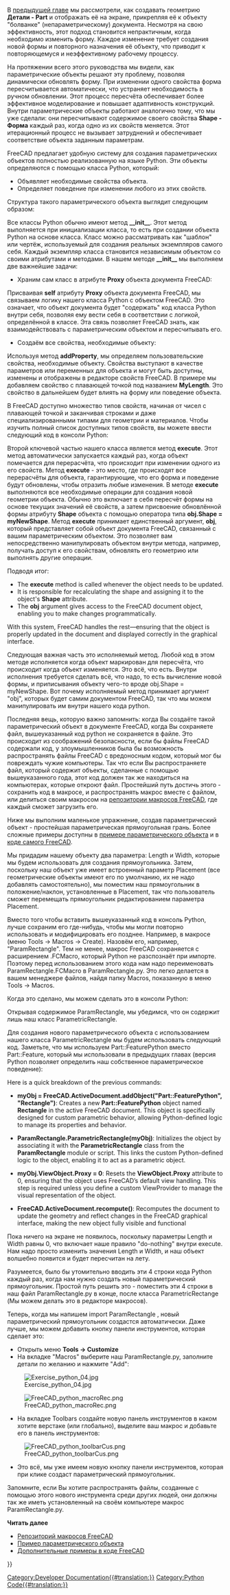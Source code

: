 <languages/>

{{Docnav/ru
|[[Manual:Creating and manipulating geometry/ru|Создание и манипуляция геометрией]]
|[[Manual:Creating interface tools/ru|Создание инструментов интерфейса]]
|[[Manual:Introduction/ru|Руководство: Начало]]
|IconC=Crystal Clear manual.png
}}

{{Manual:TOC}}

В [[Manual:Creating and manipulating geometry/ru|предыдущей главе]] мы рассмотрели, как создавать геометрию '''Детали - Part''' и отображать её на экране, прикрепляя её к объекту "болванке" (непараметрическому)  документа. Несмотря на свою эффективность, этот подход становится непрактичным, когда необходимо изменить форму. Каждое изменение требует создания новой формы и повторного назначения её объекту, что приводит к повторяющемуся и неэффективному рабочему процессу.

На протяжении всего этого руководства мы видели, как параметрические объекты решают эту проблему, позволяя динамически обновлять форму. При изменении одного свойства форма пересчитывается автоматически, что устраняет необходимость в ручном обновлении. Этот процесс пересчёта обеспечивает более эффективное моделирование и повышает адаптивность конструкций. Внутри параметрические объекты работают аналогично тому, что мы уже сделали: они пересчитывают содержимое своего свойства '''Shape - Форма''' каждый раз, когда одно из их свойств меняется. Этот итерационный процесс не вызывает затруднений и обеспечивает соответствие объекта заданным параметрам.

FreeCAD предлагает удобную систему для создания параметрических объектов полностью реализованную на языке Python. Эти объекты определяются с помощью класса Python, который:

* Объявляет необходимые свойства объекта.
* Определяет поведение при изменении любого из этих свойств.
Структура такого параметрического объекта выглядит следующим образом:

{{Code|code=
class myParametricObject:

    def __init__(self, obj):
        obj.Proxy = self
        obj.addProperty("App::PropertyFloat", "MyLength")
        ...

    def execute(self,obj):
        print ("Recalculating the shape...")
        print ("The value of MyLength is:")
        print (obj.MyLength)
        ...
}}

Все классы Python обычно имеют метод '''__init__'''. Этот метод выполняется при инициализации класса, то есть при создании объекта Python на основе класса. Класс можно рассматривать как "шаблон" или чертёж, используемый для создания реальных экземпляров самого себя. Каждый экземпляр класса становится независимым объектом со своими атрибутами и методами. В нашем методе '''__init__''' мы выполняем две важнейшие задачи:

* Храним сам класс в атрибуте '''Proxy''' объекта документа FreeCAD:
Присваивая '''self''' атрибуту '''Proxy''' объекта документа FreeCAD, мы связываем логику нашего класса Python с объектом FreeCAD. Это означает, что объект документа будет "содержать" код класса Python внутри себя, позволяя ему вести себя в соответствии с логикой, определённой в классе. Эта связь позволяет FreeCAD знать, как взаимодействовать с параметрическим объектом и пересчитывать его.

* Создаём все свойства, необходимые объекту:
Используя метод '''addProperty''', мы определяем пользовательские свойства, необходимые объекту. Свойства выступают в качестве параметров или переменных для объекта и могут быть доступны, изменены и отображены в редакторе свойств FreeCAD. В примере мы добавляем свойство с плавающей точкой под названием '''MyLength'''. Это свойство в дальнейшем будет влиять на форму или поведение объекта.

В FreeCAD доступно множество типов свойств, начиная от чисел с плавающей точкой и заканчивая строками и даже специализированными типами для геометрии и материалов. Чтобы изучить полный список доступных типов свойств, вы можете ввести следующий код в консоли Python:

{{Code|code=
FreeCAD.ActiveDocument.addObject("Part::FeaturePython", "dummy").supportedProperties()
}}

Второй ключевой частью нашего класса является метод '''execute'''. Этот метод автоматически запускается каждый раз, когда объект помечается для перерасчёта, что происходит при изменении одного из его свойств. Метод '''execute''' - это место, где происходят все перерасчёты для объекта, гарантирующие, что его форма и поведение будут обновлены, чтобы отразить любые изменения. В методе '''execute''' выполняются все необходимые операции для создания новой геометрии объекта. Обычно это включает в себя пересчёт формы на основе текущих значений её свойств, а затем присвоение обновлённой формы атрибуту '''Shape''' объекта с помощью оператора типа '''obj.Shape = myNewShape'''. Метод '''execute''' принимает единственный аргумент, '''obj''', который представляет собой объект документа FreeCAD, связанный с вашим параметрическим объектом. Это позволяет вам непосредственно манипулировать объектом внутри метода, например, получать доступ к его свойствам, обновлять его геометрию или выполнять другие операции.

Подводя итог:

* The '''execute''' method is called whenever the object needs to be updated.
* It is responsible for recalculating the shape and assigning it to the object's '''Shape''' attribute.
* The '''obj''' argument gives access to the FreeCAD document object, enabling you to make changes programmatically.
With this system, FreeCAD handles the rest—ensuring that the object is properly updated in the document and displayed correctly in the graphical interface.

<div class="mw-translate-fuzzy">
Следующая важная часть это исполняемый метод. Любой код в этом методе исполняется когда объект маркирован для пересчёта, что происходит когда объект изменяется. Это всё, что есть. Внутри исполнения требуется сделать всё, что надо, то есть вычисление новой формы, и приписывания объекту чего-то вроде obj.Shape = myNewShape. Вот почему исполняемый метод принимает аргумент "obj", которых будет самим документом FreeCAD, так что мы можем манипулировать им внутри нашего кода python.
</div>

<div class="mw-translate-fuzzy">
Последняя вещь, которую важно запомнить: когда Вы создаёте такой параметрический объект в документе FreeCAD, когда Вы сохраняете файл, вышеуказанный код python не сохраняется в файле. Это происходит из соображений безопасности, если бы файлы FreeCAD содержали код, у злоумышленников была бы возможность распространять файлы FreeCAD с вредоносным кодом, который мог бы повреждать чужие компьютеры. Так что если Вы распространяете файл, который содержит объекты, сделанные с помощью вышеуказанного года, этот код должен так же находиться на компьютерах, которые откроют файл. Простейший путь достичь этого - сохранить код в макросе, и распространять макрос вместе с файлом, или делиться своим макросом на [[Macros_recipes/ru|репозитории макросов FreeCAD]], где каждый сможет загрузить его.
</div>

Ниже мы выполним маленькое упражнение, создав параметрический объект - простейшая параметрическая прямоугольная грань. Более сложные примеры доступны в [[Scripted_objects/ru|примере параметрического объекта]] и в [https://github.com/FreeCAD/FreeCAD/blob/master/src/Mod/TemplatePyMod/FeaturePython.py коде самого FreeCAD].

<div class="mw-translate-fuzzy">
Мы придадим нашему объекту два параметра: Length и Width, которые мы будем использовать для создания прямоугольника. Затем, поскольку наш объект уже имеет встроенный параметр Placement (все геометрические объекты имеют его по умолчанию, их не надо добавлять самостоятельно), мы поместим наш прямоугольник в положение/наклон, установленные в Placement, так что пользователь сможет перемещать прямоугольник редактированием параметра Placement.
</div>

{{Code|code=
class ParametricRectangle:

    def __init__(self,obj):
        obj.Proxy = self
        obj.addProperty("App::PropertyFloat", "Length")
        obj.addProperty("App::PropertyFloat", "Width")

    def execute(self, obj):
        # We need to import the FreeCAD module here too, because we might be running out of the Console
        # (in a macro, for example) where the FreeCAD module has not been imported automatically:
        import FreeCAD
        import Part

        # First we need to make sure the values of Length and Width are not 0
        # otherwise Part.LineSegment will complain that both points are equal:
        if (obj.Length == 0) or (obj.Width == 0):
            # If yes, exit this method without doing anything:
            return

        # We create 4 points for the 4 corners:
        v1 = FreeCAD.Vector(0, 0, 0)
        v2 = FreeCAD.Vector(obj.Length, 0, 0)
        v3 = FreeCAD.Vector(obj.Length,obj.Width, 0)
        v4 = FreeCAD.Vector(0, obj.Width, 0)

        # We create 4 edges:
        e1 = Part.LineSegment(v1, v2).toShape()
        e2 = Part.LineSegment(v2, v3).toShape()
        e3 = Part.LineSegment(v3, v4).toShape()
        e4 = Part.LineSegment(v4, v1).toShape()

        # We create a wire:
        w = Part.Wire([e1, e2, e3, e4])

        # We create a face:
        f = Part.Face(w)

        # All shapes have a Placement too. We give our shape the value of the placement
        # set by the user. This will move/rotate the face automatically.
        f.Placement = obj.Placement

        # All done, we can attribute our shape to the object!
        obj.Shape = f
}}

<div class="mw-translate-fuzzy">
Вместо того чтобы вставить вышеуказанный код в консоль Python, лучше сохраним его где-нибудь, чтобы мы могли повторно использовать и модифицировать его позднее. Например, в макросе (меню Tools -> Macros -> Create). Назовём его, например, "ParamRectangle". Тем не менее, макрос FreeCAD сохраняется с расширением .FCMacro, который Python не разспознаёт при импорте. Поэтому перед использованием этого кода нам надо переименовать ParamRectangle.FCMacro в ParamRectangle.py. Это легко делается в вашем менеджере файлов, найдя папку Macros, показанную в меню Tools -> Macros.
</div>

Когда это сделано, мы можем сделать это в консоли Python:

{{Code|code=
import ParamRectangle
}}

Открывая содержимое ParamRectangle, мы убедимся, что он содержит лишь наш класс ParametricRectangle.

<div class="mw-translate-fuzzy">
Для создания нового параметрического объекта с использованием нашего класса ParametricRectangle мы будем использовать следующий код. Заметьте, что мы используем Part::FeaturePython вместо Part::Feature, который мы использовали в предыдущих главах (версия Python позволяет определить наш собственное параметрическое поведение):
</div>

{{Code|code=
myObj = FreeCAD.ActiveDocument.addObject("Part::FeaturePython", "Rectangle")
ParamRectangle.ParametricRectangle(myObj)
myObj.ViewObject.Proxy = 0 # This is mandatory unless we code the ViewProvider too.
FreeCAD.ActiveDocument.recompute()
}}

Here is a quick breakdown of the previous commands:

* '''myObj = FreeCAD.ActiveDocument.addObject("Part::FeaturePython", "Rectangle")''': Creates a new '''Part::FeaturePython''' object named '''Rectangle''' in the active FreeCAD document. This object is specifically designed for custom parametric behavior, allowing Python-defined logic to manage its properties and behavior.

* '''ParamRectangle.ParametricRectangle(myObj)''': Initializes the object by associating it with the '''ParametricRectangle''' class from the '''ParamRectangle''' module or script. This links the custom Python-defined logic to the object, enabling it to act as a parametric object.

* '''myObj.ViewObject.Proxy = 0''': Resets the '''ViewObject.Proxy''' attribute to 0, ensuring that the object uses FreeCAD’s default view handling. This step is required unless you define a custom ViewProvider to manage the visual representation of the object.

* '''FreeCAD.ActiveDocument.recompute()''': Recomputes the document to update the geometry and reflect changes in the FreeCAD graphical interface, making the new object fully visible and functional

<div class="mw-translate-fuzzy">
Пока ничего на экране не появилось, поскольку параметры Length и Width равны 0, что включает наше правило "do-nothing" внутри execute. Нам надо просто изменить значения Length и Width, и наш объект волшебно появится и будет пересчитан на лету.
</div>

<div class="mw-translate-fuzzy">
Разумеется, было бы утомительно вводить эти 4 строки кода Python каждый раз, когда нам нужно создать новый параметрический прямоугольник. Простой путь решить это - поместить эти 4 строки в наш файл ParamRectangle.py в конце, после класса ParametricRectange (Мы можем делать это в редакторе макросов).
</div>

<div class="mw-translate-fuzzy">
Теперь, когда мы напишем  import ParamRectangle , новый параметрический прямоугольник создастся автоматически. Даже лучше, мы можем добавить кнопку панели инструментов, которая сделает это:
</div>

<div class="mw-translate-fuzzy">
* Открыть меню '''Tools -> Customize'''
* На вкладке "Macros" выберите наш ParamRectangle.py, заполните детали по желанию и нажмите "Add":
 
[[Image:Exercise_python_04.jpg]]
</div>

[[File:FreeCAD_python_macroRec.png]]

* На вкладке Toolbars создайте новую панель инструментов в каком хотите верстаке (или глобально), выделите ваш макрос и добавьте его в панель инструментов:

[[File:FreeCAD_python_toolbarCus.png]]

* Это всё, мы уже имеем новую кнопку панели инструментов, которая при клике создаст параметрический прямоугольник.

<div class="mw-translate-fuzzy">
Запомните, если Вы хотите распространять файлы, созданные с помощью этого нового инструмента среди других людей, они должны так же иметь установленный на своём компьютере макрос ParamRectangle.py.
</div>

'''Читать далее'''

* [[Macros_recipes/ru|Репозиторий макросов FreeCAD]]
* [[Scripted_objects/ru|Пример параметрического объекта]]
* [https://github.com/FreeCAD/FreeCAD/blob/master/src/Mod/TemplatePyMod/FeaturePython.py Дополнительные примеры в коде FreeCAD]


{{Docnav/ru
|[[Manual:Creating and manipulating geometry/ru|Создание и манипуляция геометрией]]
|[[Manual:Creating interface tools/ru|Создание инструментов интерфейса]]
|[[Manual:Introduction/ru|Руководство: Начало]]
|IconC=Crystal Clear manual.png
}}

{{Powerdocnavi{{#translation:}}}}
[[Category:Developer Documentation{{#translation:}}]]
[[Category:Python Code{{#translation:}}]]
